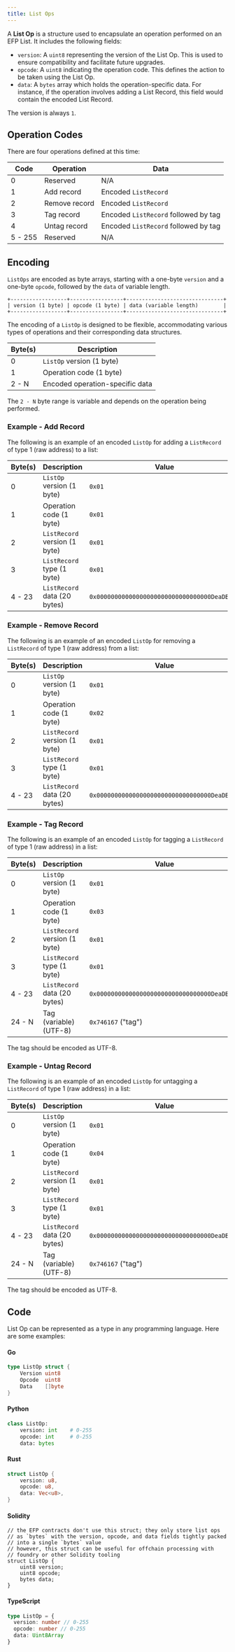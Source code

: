 ```yaml
---
title: List Ops
---
```


A **List Op** is a structure used to encapsulate an operation performed on an EFP List. It includes the following fields:

- `version`: A `uint8` representing the version of the List Op. This is used to ensure compatibility and facilitate future upgrades.
- `opcode`: A `uint8` indicating the operation code. This defines the action to be taken using the List Op.
- `data`: A `bytes` array which holds the operation-specific data. For instance, if the operation involves adding a List Record, this field would contain the encoded List Record.

The version is always `1`.

## Operation Codes

There are four operations defined at this time:

| Code    | Operation     | Data                                 |
| ------- | ------------- | ------------------------------------ |
| 0       | Reserved      | N/A                                  |
| 1       | Add record    | Encoded `ListRecord`                 |
| 2       | Remove record | Encoded `ListRecord`                 |
| 3       | Tag record    | Encoded `ListRecord` followed by tag |
| 4       | Untag record  | Encoded `ListRecord` followed by tag |
| 5 - 255 | Reserved      | N/A                                  |

## Encoding

`ListOps` are encoded as byte arrays, starting with a one-byte `version` and a one-byte `opcode`, followed by the `data` of variable length.

```
+------------------+-----------------+-------------------------------+
| version (1 byte) | opcode (1 byte) | data (variable length)        |
+------------------+-----------------+-------------------------------+
```

The encoding of a `ListOp` is designed to be flexible, accommodating various types of operations and their corresponding data structures.

| Byte(s) | Description                     |
| ------- | ------------------------------- |
| 0       | `ListOp` version (1 byte)       |
| 1       | Operation code (1 byte)         |
| 2 - N   | Encoded operation-specific data |

The `2 - N` byte range is variable and depends on the operation being performed.

### Example - Add Record

The following is an example of an encoded `ListOp` for adding a `ListRecord` of type 1 (raw address) to a list:

| Byte(s) | Description                   | Value                                        |
| ------- | ----------------------------- | -------------------------------------------- |
| 0       | `ListOp` version (1 byte)     | `0x01`                                       |
| 1       | Operation code (1 byte)       | `0x01`                                       |
| 2       | `ListRecord` version (1 byte) | `0x01`                                       |
| 3       | `ListRecord` type (1 byte)    | `0x01`                                       |
| 4 - 23  | `ListRecord` data (20 bytes)  | `0x00000000000000000000000000000000DeaDBeef` |

### Example - Remove Record

The following is an example of an encoded `ListOp` for removing a `ListRecord` of type 1 (raw address) from a list:

| Byte(s) | Description                   | Value                                        |
| ------- | ----------------------------- | -------------------------------------------- |
| 0       | `ListOp` version (1 byte)     | `0x01`                                       |
| 1       | Operation code (1 byte)       | `0x02`                                       |
| 2       | `ListRecord` version (1 byte) | `0x01`                                       |
| 3       | `ListRecord` type (1 byte)    | `0x01`                                       |
| 4 - 23  | `ListRecord` data (20 bytes)  | `0x00000000000000000000000000000000DeaDBeef` |

### Example - Tag Record

The following is an example of an encoded `ListOp` for tagging a `ListRecord` of type 1 (raw address) in a list:

| Byte(s) | Description                   | Value                                        |
| ------- | ----------------------------- | -------------------------------------------- |
| 0       | `ListOp` version (1 byte)     | `0x01`                                       |
| 1       | Operation code (1 byte)       | `0x03`                                       |
| 2       | `ListRecord` version (1 byte) | `0x01`                                       |
| 3       | `ListRecord` type (1 byte)    | `0x01`                                       |
| 4 - 23  | `ListRecord` data (20 bytes)  | `0x00000000000000000000000000000000DeaDBeef` |
| 24 - N  | Tag (variable) (UTF-8)        | `0x746167` ("tag")                           |

The tag should be encoded as UTF-8.

### Example - Untag Record

The following is an example of an encoded `ListOp` for untagging a `ListRecord` of type 1 (raw address) in a list:

| Byte(s) | Description                   | Value                                        |
| ------- | ----------------------------- | -------------------------------------------- |
| 0       | `ListOp` version (1 byte)     | `0x01`                                       |
| 1       | Operation code (1 byte)       | `0x04`                                       |
| 2       | `ListRecord` version (1 byte) | `0x01`                                       |
| 3       | `ListRecord` type (1 byte)    | `0x01`                                       |
| 4 - 23  | `ListRecord` data (20 bytes)  | `0x00000000000000000000000000000000DeaDBeef` |
| 24 - N  | Tag (variable) (UTF-8)        | `0x746167` ("tag")                           |

The tag should be encoded as UTF-8.

## Code

List Op can be represented as a type in any programming language. Here are some examples:

#### Go

```go
type ListOp struct {
    Version uint8
    Opcode  uint8
    Data    []byte
}
```

#### Python

```python
class ListOp:
    version: int    # 0-255
    opcode: int     # 0-255
    data: bytes
```

#### Rust

```rust
struct ListOp {
    version: u8,
    opcode: u8,
    data: Vec<u8>,
}
```

#### Solidity

```solidity
// the EFP contracts don't use this struct; they only store list ops
// as `bytes` with the version, opcode, and data fields tightly packed
// into a single `bytes` value
// however, this struct can be useful for offchain processing with
// foundry or other Solidity tooling
struct ListOp {
    uint8 version;
    uint8 opcode;
    bytes data;
}
```

#### TypeScript

```typescript
type ListOp = {
  version: number // 0-255
  opcode: number // 0-255
  data: Uint8Array
}
```
